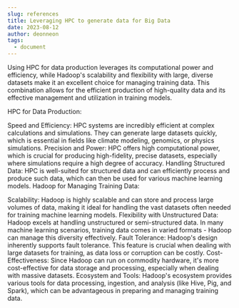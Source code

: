 ```yaml
---
slug: references
title: Leveraging HPC to generate data for Big Data
date: 2023-08-12
author: deonneon
tags:
  - document
---
```


Using HPC for data production leverages its computational power and efficiency, while Hadoop's scalability and flexibility with large, diverse datasets make it an excellent choice for managing training data. This combination allows for the efficient production of high-quality data and its effective management and utilization in training models.

HPC for Data Production:

Speed and Efficiency: HPC systems are incredibly efficient at complex calculations and simulations. They can generate large datasets quickly, which is essential in fields like climate modeling, genomics, or physics simulations.
Precision and Power: HPC offers high computational power, which is crucial for producing high-fidelity, precise datasets, especially where simulations require a high degree of accuracy.
Handling Structured Data: HPC is well-suited for structured data and can efficiently process and produce such data, which can then be used for various machine learning models.
Hadoop for Managing Training Data:

Scalability: Hadoop is highly scalable and can store and process large volumes of data, making it ideal for handling the vast datasets often needed for training machine learning models.
Flexibility with Unstructured Data: Hadoop excels at handling unstructured or semi-structured data. In many machine learning scenarios, training data comes in varied formats - Hadoop can manage this diversity effectively.
Fault Tolerance: Hadoop's design inherently supports fault tolerance. This feature is crucial when dealing with large datasets for training, as data loss or corruption can be costly.
Cost-Effectiveness: Since Hadoop can run on commodity hardware, it's more cost-effective for data storage and processing, especially when dealing with massive datasets.
Ecosystem and Tools: Hadoop's ecosystem provides various tools for data processing, ingestion, and analysis (like Hive, Pig, and Spark), which can be advantageous in preparing and managing training data.
